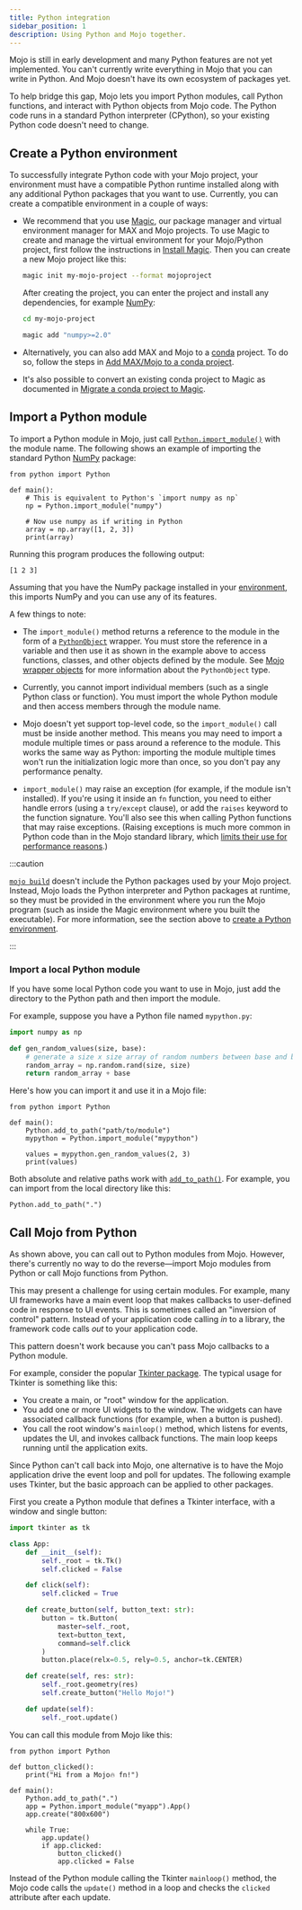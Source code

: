 ```yaml
---
title: Python integration
sidebar_position: 1
description: Using Python and Mojo together.
---
```


Mojo is still in early development and many Python features are not yet
implemented. You can't currently write everything in Mojo that you can write in
Python. And Mojo doesn't have its own ecosystem of packages yet.

To help bridge this gap, Mojo lets you import Python modules, call Python
functions, and interact with Python objects from Mojo code. The Python code
runs in a standard Python interpreter (CPython), so your existing Python code
doesn't need to change.

## Create a Python environment

To successfully integrate Python code with your Mojo project, your environment
must have a compatible Python runtime installed along with any additional
Python packages that you want to use. Currently, you can create a compatible
environment in a couple of ways:

* We recommend that you use [Magic](/magic), our package manager and
  virtual environment manager for MAX and Mojo projects. To use Magic to create
  and manage the virtual environment for your Mojo/Python project, first
  follow the instructions in [Install Magic](/magic/#install-magic).
  Then you can create a new Mojo project like this:

  ```sh
  magic init my-mojo-project --format mojoproject
  ```

  After creating the project, you can enter the project and install any
  dependencies, for example [NumPy](https://numpy.org/):

  ```sh
  cd my-mojo-project
  ```

  ```sh
  magic add "numpy>=2.0"
  ```

* Alternatively, you can also add MAX and Mojo to a
  [conda](https://docs.conda.io/projects/conda/en/latest/index.html) project.
  To do so, follow the steps in [Add MAX/Mojo to a conda project](/magic/conda).

* It's also possible to convert an existing conda project to Magic as documented
  in [Migrate a conda project to Magic](/magic/#migrate-a-conda-project-to-magic).

## Import a Python module

To import a Python module in Mojo, just call
[`Python.import_module()`](/mojo/stdlib/python/python/Python#import_module)
with the module name. The following shows an example of importing the standard
Python [NumPy](https://numpy.org/) package:

```mojo
from python import Python

def main():
    # This is equivalent to Python's `import numpy as np`
    np = Python.import_module("numpy")

    # Now use numpy as if writing in Python
    array = np.array([1, 2, 3])
    print(array)
```

Running this program produces the following output:

```
[1 2 3]
```

Assuming that you have the NumPy package installed in your
[environment](#create-a-python-environment), this imports NumPy and you can use any
of its features.

A few things to note:

* The `import_module()` method returns a reference to the module in the form of
  a [`PythonObject`](/mojo/stdlib/python/python_object/PythonObject)
  wrapper. You must store the reference in a variable and then use it as shown
  in the example above to access functions, classes, and other objects defined
  by the module. See [Mojo wrapper objects](/mojo/manual/python/types#mojo-wrapper-objects)
  for more information about the `PythonObject` type.

* Currently, you cannot import individual members (such as a single Python class
  or function). You must import the whole Python module and then access members
  through the module name.

* Mojo doesn't yet support top-level code, so the `import_module()` call must
  be inside another method. This means you may need to import a module multiple
  times or pass around a reference to the module. This works the same way as
  Python: importing the module multiple times won't run the initialization
  logic more than once, so you don't pay any performance penalty.

* `import_module()` may raise an exception (for example, if the module isn't
  installed). If you're using it inside an `fn` function, you need to either
  handle errors (using a `try/except` clause), or add the `raises` keyword to
  the function signature. You'll also see this when calling Python functions
  that may raise exceptions. (Raising exceptions is much more common in Python
  code than in the Mojo standard library, which
  [limits their use for performance reasons](/mojo/roadmap#the-standard-library-has-limited-exceptions-use).)

:::caution

[`mojo build`](/mojo/cli/build) doesn't include the Python packages used by
your Mojo project. Instead, Mojo loads the Python interpreter and Python
packages at runtime, so they must be provided in the environment where you run
the Mojo program (such as inside the Magic environment where you built the
executable). For more information, see the section above to [create a Python
environment](#create-a-python-environment).

:::

### Import a local Python module

If you have some local Python code you want to use in Mojo, just add
the directory to the Python path and then import the module.

For example, suppose you have a Python file named `mypython.py`:

```python title="mypython.py"
import numpy as np

def gen_random_values(size, base):
    # generate a size x size array of random numbers between base and base+1
    random_array = np.random.rand(size, size)
    return random_array + base
```

Here's how you can import it and use it in a Mojo file:

```mojo title="main.mojo"
from python import Python

def main():
    Python.add_to_path("path/to/module")
    mypython = Python.import_module("mypython")

    values = mypython.gen_random_values(2, 3)
    print(values)
```

Both absolute and relative paths work with
[`add_to_path()`](/mojo/stdlib/python/python/Python#add_to_path). For example,
you can import from the local directory like this:

```mojo
Python.add_to_path(".")
```

## Call Mojo from Python

As shown above, you can call out to Python modules from Mojo. However, there's
currently no way to do the reverse—import Mojo modules from Python or call Mojo
functions from Python.

This may present a challenge for using certain modules. For example, many UI
frameworks have a main event loop that makes callbacks to user-defined code
in response to UI events. This is sometimes called an "inversion of control"
pattern. Instead of your application code calling *in* to a library, the
framework code calls *out* to your application code.

This pattern doesn't work because you can't pass Mojo callbacks to a Python
module.

For example, consider the popular [Tkinter package](https://docs.python.org/3/library/tkinter.html).
The typical usage for Tkinter is something like this:

* You create a main, or "root" window for the application.
* You add one or more UI widgets to the window. The widgets can have associated
  callback functions (for example, when a button is pushed).
* You call the root window's `mainloop()` method, which listens for events,
  updates the UI, and invokes callback functions. The main loop keeps running
  until the application exits.

Since Python can't call back into Mojo, one alternative is to have the Mojo
application drive the event loop and poll for updates. The following example
uses Tkinter, but the basic approach can be applied to other packages.

First you create a Python module that defines a Tkinter interface, with a window
and single button:

```python title="myapp.py"
import tkinter as tk

class App:
    def __init__(self):
        self._root = tk.Tk()
        self.clicked = False

    def click(self):
        self.clicked = True

    def create_button(self, button_text: str):
        button = tk.Button(
            master=self._root,
            text=button_text,
            command=self.click
        )
        button.place(relx=0.5, rely=0.5, anchor=tk.CENTER)

    def create(self, res: str):
        self._root.geometry(res)
        self.create_button("Hello Mojo!")

    def update(self):
        self._root.update()
```

You can call this module from Mojo like this:

```mojo title="main.mojo"
from python import Python

def button_clicked():
    print("Hi from a Mojo🔥 fn!")

def main():
    Python.add_to_path(".")
    app = Python.import_module("myapp").App()
    app.create("800x600")

    while True:
        app.update()
        if app.clicked:
            button_clicked()
            app.clicked = False
```

Instead of the Python module calling the Tkinter `mainloop()` method, the Mojo
code calls the `update()` method in a loop and checks the `clicked` attribute
after each update.
